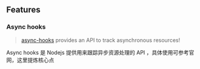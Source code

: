 

## Features

### Async hooks

> [async-hooks](https://nodejs.org/api/async_hooks.html#async_hooks_async_hooks) provides an API to track asynchronous resources!

Async hooks 是 Nodejs 提供用来跟踪异步资源处理的 API ，具体使用可参考官网，这里提炼核心点

